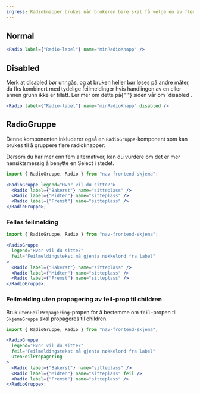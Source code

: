 ```yaml
---
ingress: Radioknapper brukes når brukeren bare skal få velge én av flere forhåndsbestemte alternativer.
---
```



## Normal

<Example>
  <Radio label={"Radio-label"} name="minRadioKnapp" />
</Example>

```jsx
<Radio label={"Radio-label"} name="minRadioKnapp" />
```

## Disabled

<Alertstripe type="advarsel">
  Merk at disabled bør unngås, og at bruken heller bør løses på andre måter, da
  fks kombinert med tydelige feilmeldinger hvis handlingen av en eller annen
  grunn ikke er tillatt. Ler mer om dette på{" "}
  <Lenke href="/accessibility/disabled">siden vår om `disabled`</Lenke>.
</Alertstripe>

<Example>
  <Radio label={"Radio-label"} name="minRadioKnapp" disabled />
</Example>

```jsx
<Radio label={"Radio-label"} name="minRadioKnapp" disabled />
```

## RadioGruppe

Denne komponenten inkluderer også en `RadioGruppe`-komponent som kan brukes til å gruppere flere radioknapper:

<Alertstripe type="info">
  Dersom du har mer enn fem alternativer, kan du vurdere om det er mer
  hensiktsmessig å benytte en <Lenke href="/components/select">Select</Lenke> i
  stedet.
</Alertstripe>

<Example>
  <RadioGruppe legend="Hvor vil du sitte?">
    <Radio label={"Bakerst"} name="sitteplass" />
    <Radio label={"Midten"} name="sitteplass" />
    <Radio label={"Fremst"} name="sitteplass" />
  </RadioGruppe>
</Example>

```jsx
import { RadioGruppe, Radio } from "nav-frontend-skjema";

<RadioGruppe legend="Hvor vil du sitte?">
  <Radio label={"Bakerst"} name="sitteplass" />
  <Radio label={"Midten"} name="sitteplass" />
  <Radio label={"Fremst"} name="sitteplass" />
</RadioGruppe>;
```

### Felles feilmelding

<Example>
  <RadioGruppe
    legend="Hvor vil du sitte?"
    feil="Feilmeldingstekst må gjenta nøkkelord fra label"
  >
    <Radio label={"Bakerst"} name="sitteplass" />
    <Radio label={"Midten"} name="sitteplass" />
    <Radio label={"Fremst"} name="sitteplass" />
  </RadioGruppe>
</Example>

```jsx
import { RadioGruppe, Radio } from "nav-frontend-skjema";

<RadioGruppe
  legend="Hvor vil du sitte?"
  feil="Feilmeldingstekst må gjenta nøkkelord fra label"
>
  <Radio label={"Bakerst"} name="sitteplass" />
  <Radio label={"Midten"} name="sitteplass" />
  <Radio label={"Fremst"} name="sitteplass" />
</RadioGruppe>;
```

### Feilmelding uten propagering av feil-prop til children

Bruk `utenFeilPropagering`-propen for å bestemme om `feil`-propen til `SkjemaGruppe` skal propageres til children.

<Example>
  <RadioGruppe
    legend="Hvor vil du sitte?"
    feil="Feilmeldingstekst må gjenta nøkkelord fra label"
    utenFeilPropagering
  >
    <Radio label={"Bakerst"} name="sitteplass" />
    <Radio label={"Midten"} name="sitteplass" feil />
    <Radio label={"Fremst"} name="sitteplass" />
  </RadioGruppe>
</Example>

```jsx
import { RadioGruppe, Radio } from "nav-frontend-skjema";

<RadioGruppe
  legend="Hvor vil du sitte?"
  feil="Feilmeldingstekst må gjenta nøkkelord fra label"
  utenFeilPropagering
>
  <Radio label={"Bakerst"} name="sitteplass" />
  <Radio label={"Midten"} name="sitteplass" feil />
  <Radio label={"Fremst"} name="sitteplass" />
</RadioGruppe>;
```
